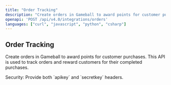 ```yaml
---
title: "Order Tracking"
description: "Create orders in Gameball to award points for customer purchases."
openapi: 'POST /api/v4.0/integrations/orders'
languages: ["curl", "javascript", "python", "csharp"]
---
```


## Order Tracking

Create orders in Gameball to award points for customer purchases. This API is used to track orders and reward customers for their completed purchases.

<Info>
Security: Provide both `apikey` and `secretkey` headers.
</Info>

